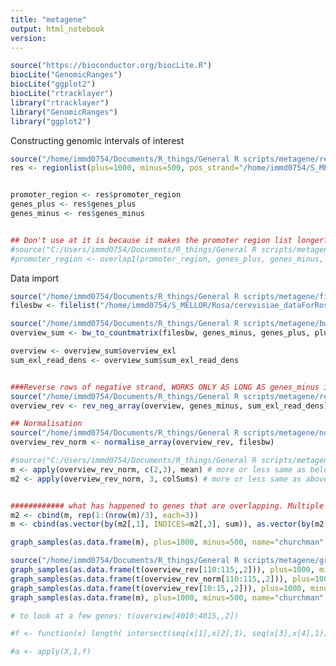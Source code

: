 ```yaml
---
title: "metagene"
output: html_notebook
version: 
---
```


```r
source("https://bioconductor.org/biocLite.R")
biocLite("GenomicRanges")
biocLite("ggplot2")
biocLite("rtracklayer")
library("rtracklayer")
library("GenomicRanges")
library("ggplot2")
```

Constructing genomic intervals of interest
```r
source("/home/immd0754/Documents/R_things/General R scripts/metagene/regionlist_length_yeast_FUN.R")
res <- regionlist(plus=1000, minus=500, pos_strand="/home/immd0754/S_MELLOR/Rosa/pos_strand_annotations.bed", neg_strand="/home/immd0754/S_MELLOR/Rosa/neg_strand_annotations.bed")


promoter_region <- res$promoter_region
genes_plus <- res$genes_plus
genes_minus <- res$genes_minus


## Don't use at it is because it makes the promoter region list longer??
#source("C:/Users/immd0754/Documents/R_things/General R scripts/metagene/overlap1_FUN.R")
#promoter_region <- overlap1(promoter_region, genes_plus, genes_minus, minus=500)

```



Data import
```r
source("/home/immd0754/Documents/R_things/General R scripts/metagene/filelist_FUN.R")
filesbw <- filelist("/home/immd0754/S_MELLOR/Rosa/cerevisiae_dataForRosa", "churchman", MinPlus_ann=c("plus|posstrand|unipos","minus|negstrand|unimin"))
``` 






```r
source("/home/immd0754/Documents/R_things/General R scripts/metagene/bw_to_countmatrix_FUN.R")
overview_sum <- bw_to_countmatrix(filesbw, genes_minus, genes_plus, plus, minus, MinPlus_ann=c("plus|posstrand|unipos","minus|negstrand|unimin"))

overview <- overview_sum$overview_exl
sum_exl_read_dens <- overview_sum$sum_exl_read_dens


###Reverse rows of negative strand, WORKS ONLY AS LONG AS genes_minus is first half, otherwise you have to change this bit
source("/home/immd0754/Documents/R_things/General R scripts/metagene/rev_neg_array_FUN.R")
overview_rev <- rev_neg_array(overview, genes_minus, sum_exl_read_dens)

## Normalisation
source("/home/immd0754/Documents/R_things/General R scripts/metagene/normalise_array_FUN.R")
overview_rev_norm <- normalise_array(overview_rev, filesbw)

#source("C:/Users/immd0754/Documents/R_things/General R scripts/metagene/bin_sum_withapply_FUN.R")
m <- apply(overview_rev_norm, c(2,3), mean) # more or less same as below
m2 <- apply(overview_rev_norm, 3, colSums) # more or less same as above


############ what has happened to genes that are overlapping. Multiple transcription start sites.
m2 <- cbind(m, rep(1:(nrow(m)/3), each=3))
m <- cbind(as.vector(by(m2[,1], INDICES=m2[,3], sum)), as.vector(by(m2[,2], INDICES=m2[,3], sum)))

graph_samples(as.data.frame(m), plus=1000, minus=500, name="churchman", filesbw)


```


```r
source("/home/immd0754/Documents/R_things/General R scripts/metagene/graph_samples_FUN.R")
graph_samples(as.data.frame(t(overview_rev[110:115,,2])), plus=1000, minus=500, name="churchman", filesbw)
graph_samples(as.data.frame(t(overview_rev_norm[110:115,,2])), plus=1000, minus=500, name="churchman_norm", filesbw)
graph_samples(as.data.frame(t(overview_rev[10:15,,2])), plus=1000, minus=500, name="churchman_norm", filesbw)
graph_samples(as.data.frame(m), plus=1000, minus=500, name="churchman", filesbw)

# to look at a few genes: t(overview[4010:4015,,2])
```
















```r
#f <- function(x) length( intersect(seq(x[1],x[2],1), seq(x[3],x[4],1)) )

#a <- apply(X,1,f)






```




